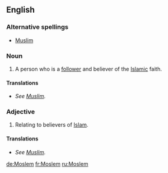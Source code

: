 {{see|moslem}}
==English==

===Alternative spellings===
*[[Muslim]]

===Noun===
{{en-[[Image:[[Image:Example.jpg|thumb|A '''''']][[Image:[[Image:Example.jpg|thumb|A '''''']][[Media:[[Media:Example.ogg]][[Media:[[Media:Example.ogg]][[Media:[[Media:Example.ogg]][[Media:[[Media:Example.ogg]][[Media:Example.ogg]]]]]]]]]]]]]]noun}}
# A person who is a [[follower]] and believer of the [[Islamic]] faith.

====Translations====
*''See [[Muslim]].''

===Adjective===
{{en-adj|-}}
#Relating to believers of [[Islam]].

====Translations====
*''See [[Muslim]].''

[[de:Moslem]]
[[fr:Moslem]]
[[ru:Moslem]]